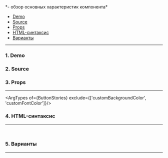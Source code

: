 

<Meta of={ButtonStories} name='Overview' />

<Title>Button</Title>
<Subtitle>*- обзор основных характеристик компонента*</Subtitle>

- [Demo](#demo)
- [Source](#source)
- [Props](#props)
- [HTML-синтаксис](#html)
- [Варианты](#variants)

------
<a name="demo"></a>
### 1. Demo
<Canvas of={ButtonStories.defaultButton} />

<a name="source"></a>
### 2. Source
<Source of={ButtonStories.defaultButton} />

<a name="props"></a>
### 3. Props
------
<ArgTypes of={ButtonStories} exclude={['customBackgroundColor', 'customFontColor']}/>

<a name="html"></a>
### 4. HTML-синтаксис
------
```HTML
<a class="link" role="button" href="#" tabIndex="_blank" rel="noopener noreferrer" ariaLabel="Личный кабинет" title="Перейти к авторизации в личный кабинет">Личный кабинет</>
```

<a name="variants"></a>
### 5. Варианты
------
<div style={{display: 'flex', gap: '10px', flexWrap: 'wrap'}}>
  <Story of={ButtonStories.signUpButton1} />
  <Story of={ButtonStories.signUpButton2} />
  <Story of={ButtonStories.signUpButton3} />
  <Story of={ButtonStories.signUpButton4} />
  <Story of={ButtonStories.signUpButton5} />
  <Story of={ButtonStories.signUpButton6} />

  <Story of={ButtonStories.menuButton} />

  <Story of={ButtonStories.feedbackFormButton1} />
  <Story of={ButtonStories.feedbackFormButton2} />
  <Story of={ButtonStories.feedbackFormButton3} />

  <Story of={ButtonStories.sourceButton1} />
  <Story of={ButtonStories.sourceButton2} />
  <Story of={ButtonStories.sourceButton3} />
  <Story of={ButtonStories.sourceButton4} />
  <Story of={ButtonStories.sourceButton5} />

  <Story of={ButtonStories.moreButton1} />
  <Story of={ButtonStories.moreButton2} />
</div>


